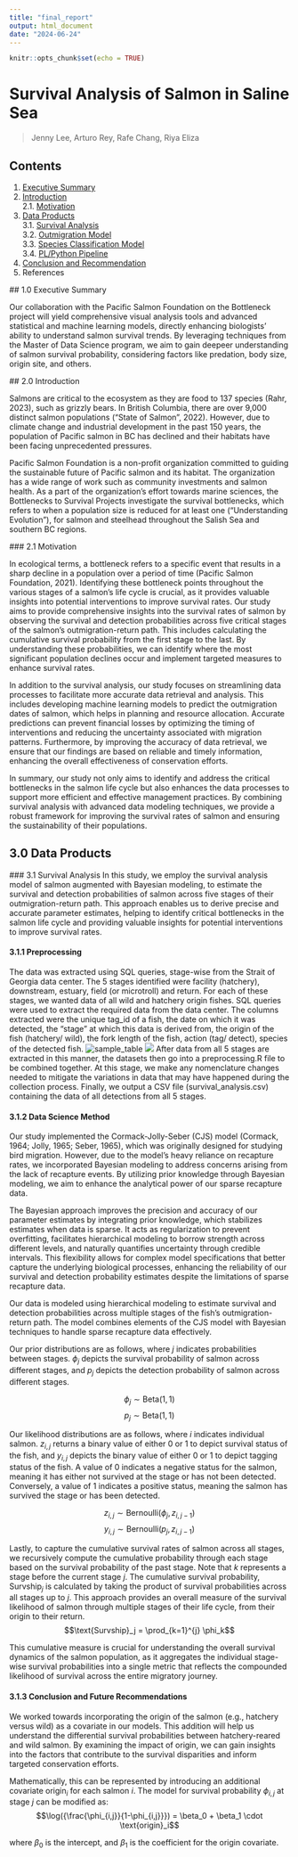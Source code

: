 ```yaml
---
title: "final_report"
output: html_document
date: "2024-06-24"
---
```


```r
knitr::opts_chunk$set(echo = TRUE)
```


# Survival Analysis of Salmon in Saline Sea
> Jenny Lee, Arturo Rey, Rafe Chang, Riya Eliza

## Contents
1. [Executive Summary](#executive_summary)
2. [Introduction](#introduction)
<br> 2.1. [Motivation](#motivation)
3. [Data Products](#data_product)
<br> 3.1. [Survival Analysis](#survival_analysis)
<br> 3.2. [Outmigration Model](#further-analysis)
<br> 3.3. [Species Classification Model](#further-analysis)
<br> 3.4. [PL/Python Pipeline](#further-analysis)
4. [Conclusion and Recommendation](#further-analysis)
5. References

<a id='executive_summary'></a>
## 1.0 Executive Summary

Our collaboration with the Pacific Salmon Foundation on the Bottleneck project will yield comprehensive visual analysis tools and advanced statistical and machine learning models, directly enhancing biologists' ability to understand salmon survival trends. By leveraging techniques from the Master of Data Science program, we aim to gain deepeer understanding of salmon survival probability, considering factors like predation, body size, origin site, and others.

<a id='introduction'></a>
## 2.0 Introduction

Salmons are critical to the ecosystem as they are food to 137 species (Rahr, 2023), such as grizzly bears. In British Columbia, there are over 9,000 distinct salmon populations ("State of Salmon", 2022). However, due to climate change and industrial development in the past 150 years, the population of Pacific salmon in BC has declined and their habitats have been facing unprecedented pressures.

Pacific Salmon Foundation is a non-profit organization committed to guiding the sustainable future of Pacific salmon and its habitat. The organization has a wide range of work such as community investments and salmon health. As a part of the organization’s effort towards marine sciences, the Bottlenecks to Survival Projects investigate the survival bottlenecks, which refers to when a population size is reduced for at least one ("Understanding Evolution"), for salmon and steelhead throughout the Salish Sea and southern BC regions.

<a id='motivation'></a>
### 2.1 Motivation

In ecological terms, a bottleneck refers to a specific event that results in a sharp decline in a population over a period of time (Pacific Salmon Foundation, 2021). Identifying these bottleneck points throughout the various stages of a salmon’s life cycle is crucial, as it provides valuable insights into potential interventions to improve survival rates. Our study aims to provide comprehensive insights into the survival rates of salmon by observing the survival and detection probabilities across five critical stages of the salmon’s outmigration-return path. This includes calculating the cumulative survival probability from the first stage to the last. By understanding these probabilities, we can identify where the most significant population declines occur and implement targeted measures to enhance survival rates.

In addition to the survival analysis, our study focuses on streamlining data processes to facilitate more accurate data retrieval and analysis. This includes developing machine learning models to predict the outmigration dates of salmon, which helps in planning and resource allocation. Accurate predictions can prevent financial losses by optimizing the timing of interventions and reducing the uncertainty associated with migration patterns. Furthermore, by improving the accuracy of data retrieval, we ensure that our findings are based on reliable and timely information, enhancing the overall effectiveness of conservation efforts.

In summary, our study not only aims to identify and address the critical bottlenecks in the salmon life cycle but also enhances the data processes to support more efficient and effective management practices. By combining survival analysis with advanced data modeling techniques, we provide a robust framework for improving the survival rates of salmon and ensuring the sustainability of their populations.

## 3.0 Data Products
<a id='survival_analysis'></a>
### 3.1 Survival Analysis
In this study, we employ the survival analysis model of salmon augmented with Bayesian modeling, to estimate the survival and detection probabilities of salmon across five stages of their outmigration-return path. This approach enables us to derive precise and accurate parameter estimates, helping to identify critical bottlenecks in the salmon life cycle and providing valuable insights for potential interventions to improve survival rates.

#### 3.1.1 Preprocessing

The data was extracted using SQL queries, stage-wise from the Strait of Georgia data center. The 5 stages identified were facility (hatchery), downstream, estuary, field (or microtroll) and return. For each of these stages, we wanted data of all wild and hatchery origin fishes. SQL queries were used to extract the required data from the data center. The columns extracted were the unique tag_id of a fish, the date on which it was detected, the “stage” at which this data is derived from, the origin of the fish (hatchery/ wild), the fork length of the fish, action (tag/ detect), species of the detected fish.
![sample_table](img/survival_analysis_fig1.png)
<img src="img/survival_analysis_fig1.png"> 
After data from all 5 stages are extracted in this manner, the datasets then go into a preprocessing.R file to be combined together. At this stage, we make any nomenclature changes needed to mitigate the variations in data that may have happened during the collection process. Finally, we output a CSV file (survival_analysis.csv) containing the data of all detections from all 5 stages.

#### 3.1.2 Data Science Method

Our study implemented the Cormack-Jolly-Seber (CJS) model (Cormack, 1964; Jolly, 1965; Seber, 1965), which was originally designed for studying bird migration. However, due to the model's heavy reliance on recapture rates, we incorporated Bayesian modeling to address concerns arising from the lack of recapture events. By utilizing prior knowledge through Bayesian modeling, we aim to enhance the analytical power of our sparse recapture data. 

The Bayesian approach improves the precision and accuracy of our parameter estimates by integrating prior knowledge, which stabilizes estimates when data is sparse. It acts as regularization to prevent overfitting, facilitates hierarchical modeling to borrow strength across different levels, and naturally quantifies uncertainty through credible intervals. This flexibility allows for complex model specifications that better capture the underlying biological processes, enhancing the reliability of our survival and detection probability estimates despite the limitations of sparse recapture data.

Our data is modeled using hierarchical modeling to estimate survival and detection probabilities across multiple stages of the fish's outmigration-return path. The model combines elements of the CJS model with Bayesian techniques to handle sparse recapture data effectively.

Our prior distributions are as follows, where $j$ indicates probabilities between stages. $\phi_j$ depicts the survival probability of salmon across different stages, and $p_j$ depicts the detection probability of salmon across different stages. 

$$\phi_j \sim \text{Beta}(1,1)$$
$$p_j \sim \text{Beta}(1,1)$$

Our likelihood distributions are as follows, where $i$ indicates individual salmon. $z_{i,j}$ returns a binary value of either $0$ or $1$ to depict survival status of the fish, and $y_{i,j}$ depicts the binary value of either $0$ or $1$ to depict tagging status of the fish. A value of $0$ indicates a negative status for the salmon, meaning it has either not survived at the stage or has not been detected. Conversely, a value of $1$ indicates a positive status, meaning the salmon has survived the stage or has been detected.

$$z_{i,j} \sim \text{Bernoulli}(\phi_j, z_{i,j-1})$$
$$y_{i,j} \sim \text{Bernoulli}(p_j, z_{i,j-1})$$

Lastly, to capture the cumulative survival rates of salmon across all stages, we recursively compute the cumulative probability through each stage based on the survival probability of the past stage. Note that $k$ represents a stage before the current stage $j$.  The cumulative survival probability, $\text{Survship}_j$ is calculated by taking the product of survival probabilities across all stages up to $j$. This approach provides an overall measure of the survival likelihood of salmon through multiple stages of their life cycle, from their origin to their return.
$$\text{Survship}_j = \prod_{k=1}^{j} \phi_k$$

This cumulative measure is crucial for understanding the overall survival dynamics of the salmon population, as it aggregates the individual stage-wise survival probabilities into a single metric that reflects the compounded likelihood of survival across the entire migratory journey.

#### 3.1.3 Conclusion and Future Recommendations

We worked towards incorporating the origin of the salmon (e.g., hatchery versus wild) as a covariate in our models. This addition will help us understand the differential survival probabilities between hatchery-reared and wild salmon. By examining the impact of origin, we can gain insights into the factors that contribute to the survival disparities and inform targeted conservation efforts.

Mathematically, this can be represented by introducing an additional covariate $\text{origin}_i$ for each salmon $i$. The model for survival probability $\phi_{i,j}$ at stage $j$ can be modified as:
$$\log({\frac{\phi_{i,j}}{1-\phi_{i,j}}}) = \beta_0 + \beta_1 \cdot \text{origin}_i$$

where $\beta_0$ is the intercept, and $\beta_1$ is the coefficient for the origin covariate.